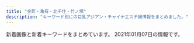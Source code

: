 ```yaml
---
title: "金町・亀有・北千住・竹ノ塚"
description: "キーワード別にの巨乳アジアン・チャイナエステ嬢情報をまとめました。"
---
```


新着画像と新着キーワードをまとめています。
2021年01月07日の情報です。

<DmmAffiliateIns />
<KeywordTable
  shops={
    [
    {
        "station": "\u6885\u5cf6\u99c5",
        "url": "http://relax-esthe.tokyo/",
        "name": "\u3084\u3059\u3089\u304e",
        "img_links": [
            "http://relax-esthe.tokyo/css/m-yejiao.jpg",
            "http://relax-esthe.tokyo/css/staff/staff02.png",
            "http://relax-esthe.tokyo/css/m-top-right03.jpg",
            "http://relax-esthe.tokyo/css/m-right.jpg",
            "http://relax-esthe.tokyo/css/staff/staff07.png",
            "http://relax-esthe.tokyo/css/m-top-right01.jpg",
            "http://relax-esthe.tokyo/css/m-top-right02.jpg",
            "http://relax-esthe.tokyo/css/top-left01.jpg",
            "http://relax-esthe.tokyo/css/m-left.jpg",
            "http://relax-esthe.tokyo/css/staff/staff03.png",
            "http://relax-esthe.tokyo/css/staff/staff06.png",
            "http://relax-esthe.tokyo/images/call.png",
            "http://relax-esthe.tokyo/css/m-head1.jpg",
            "http://relax-esthe.tokyo/css/m-top-right04.jpg",
            "http://relax-esthe.tokyo/css/staff/staff01.png",
            "http://relax-esthe.tokyo/css/m-top02.jpg",
            "http://relax-esthe.tokyo/css/staff/staff05.png"
        ],
        "keywords": {}
    },
    {
        "img_links": [
            "http://spring.est888.com/css/staff/staff17-b.png",
            "http://spring.est888.com/css/staff/staff13-a.png",
            "http://spring.est888.com/css/staff/staff14-a.png",
            "http://spring.est888.com/css/staff/staff13.png",
            "http://spring.est888.com/css/staff/staff004-a.png",
            "http://spring.est888.com/css/staff/staff11-a.png",
            "http://spring.est888.com/css/nav/nav-003.png",
            "http://spring.est888.com/css/staff/staff0005-a.png",
            "http://spring.est888.com/css/nav/nav-006.png",
            "http://spring.est888.com/css/staff/staff010.png",
            "http://spring.est888.com/css/nav/nav-001.png",
            "http://spring.est888.com/css/staff/staff004.png",
            "http://spring.est888.com/css/staff/staff001-a.png",
            "http://spring.est888.com/css/staff/staff16-b.png",
            "http://spring.est888.com/css/nav/nav-002.png",
            "http://spring.est888.com/css/staff/staff16.png",
            "http://spring.est888.com/css/staff/staff010-a.png",
            "http://spring.est888.com/css/staff/staff004-b.png",
            "http://spring.est888.com/css/staff/staff001-b.png",
            "http://spring.est888.com/css/staff/staff11.png",
            "http://spring.est888.com/css/staff/staff012-a.png",
            "http://spring.est888.com/css/staff/staff001.png",
            "http://spring.est888.com/css/staff/staff11-b.png",
            "http://spring.est888.com/css/staff/staff16-a.png",
            "http://spring.est888.com/css/top0000000003.jpg",
            "http://spring.est888.com/css/top001.png",
            "http://spring.est888.com/css/staff/staff0005.png",
            "http://spring.est888.com/css/staff/staff012.png",
            "http://spring.est888.com/css/nav/nav-004.png",
            "http://spring.est888.com/css/staff/staff17-a.png",
            "http://spring.est888.com/css/staff/staff14-b.png",
            "http://spring.est888.com/css/staff/staff17.png",
            "http://spring.est888.com/css/staff/staff0005-b.png",
            "http://spring.est888.com/css/tel.png",
            "http://spring.est888.com/css/staff/staff0010-b.png",
            "http://spring.est888.com/css/nav/nav-005.png",
            "http://spring.est888.com/css/staff/staff012-b.png",
            "http://spring.est888.com/css/staff/staff14.png"
        ],
        "url": "http://spring.est888.com/",
        "station": "JR\u91d1\u753a\u99c5\u5317\u53e3",
        "name": "Spring \uff5e\u30b9\u30d7\u30ea\u30f3\u30b0\uff5e",
        "keywords": {
            "D": 3,
            "E": 1,
            "90": 5,
            "91": 1,
            "84": 1,
            "89": 1,
            "85": 2,
            "C": 3
        }
    },
    {
        "keywords": {},
        "url": "http://www.night.ne.jp/tokyo/house/",
        "img_links": [
            "http://www.night.ne.jp/nightnet/img/7.jpg",
            "http://www.night.ne.jp/nightnet/img/8.jpg",
            "http://www.night.ne.jp/tokyo/house/img/view_1.jpg",
            "http://www.night.ne.jp/_format/W/img/whats_view.jpg",
            "http://www.night.ne.jp/nightnet/img/11.jpg",
            "http://www.night.ne.jp/nightnet/img/5.jpg",
            "http://www.night.ne.jp/nightnet/img/9.jpg",
            "http://www.night.ne.jp/tokyo/house/img/qr_code.jpg",
            "http://www.night.ne.jp/_format/W/img/over_msg_01.jpg",
            "http://www.night.ne.jp/nightnet/img/15.jpg",
            "http://www.night.ne.jp/nightnet/img/1.jpg",
            "http://www.night.ne.jp/tokyo/house/img/index.jpg",
            "http://www.night.ne.jp/nightnet/img/2.jpg",
            "http://www.night.ne.jp/nightnet/img/3.jpg",
            "http://www.night.ne.jp/nightnet/img/10.jpg",
            "http://www.night.ne.jp/tokyo/house/img_staff/g_7278.jpg",
            "http://www.night.ne.jp/tokyo/house/img_staff/g_7074.jpg",
            "http://www.night.ne.jp/tokyo/house/img/view_3.jpg",
            "http://www.night.ne.jp/nightnet/img/6.jpg",
            "http://www.night.ne.jp/tokyo/house/img_staff/g_7277.jpg",
            "http://www.night.ne.jp/nightnet/img/16.jpg",
            "http://www.night.ne.jp/tokyo/house/img/index_top.jpg",
            "http://www.night.ne.jp/tokyo/house/img/view_4.jpg",
            "http://www.night.ne.jp/_format/W/img/whats_news.jpg",
            "http://www.night.ne.jp/nightnet/img/13.jpg",
            "http://www.night.ne.jp/tokyo/house/img/index_view.jpg",
            "http://www.night.ne.jp/nightnet/img/14.jpg",
            "http://www.night.ne.jp/_format/W/img/index_enter_1.jpg",
            "http://www.night.ne.jp/nightnet/img/17.jpg",
            "http://www.night.ne.jp/nightnet/img/12a.jpg",
            "http://www.night.ne.jp/tokyo/house/img/view_2.jpg",
            "http://www.night.ne.jp/nightnet/img/4.jpg"
        ],
        "name": "\u5065\u5eb7\u30cf\u30a6\u30b9",
        "station": "JR\u4e80\u6709\u99c5\u5317\u53e3"
    },
    {
        "keywords": {},
        "name": "\u541b\u5b89",
        "img_links": [
            "https://image.jimcdn.com/app/cms/image/transf/dimension=1080x1024:format=jpg/path/s491738307dab8ed0/image/ie54739bfe4411825/version/1606798127/image.jpg",
            "https://image.jimcdn.com/app/cms/image/transf/dimension=1080x1024:format=jpg/path/s491738307dab8ed0/image/i620db1cf9b307f7a/version/1607666292/image.jpg",
            "https://image.jimcdn.com/app/cms/image/transf/none/path/s491738307dab8ed0/image/i5806f8c0fbbca598/version/1417614009/image.jpg",
            "https://image.jimcdn.com/app/cms/image/transf/none/path/s491738307dab8ed0/image/iba7a970dbc047ea1/version/1607666237/image.jpg"
        ],
        "station": "\u5800\u5207\u83d6\u84b2\u5712\u99c5",
        "url": "http://kungangm.jimdo.com/"
    },
    {
        "keywords": {
            "82": 5,
            "C": 16,
            "D": 15,
            "85": 10,
            "87": 5
        },
        "station": "JR\u91d1\u753a\u99c5\u5317\u53e3",
        "url": "http://iyasinobara.oks.bz/",
        "name": "\u7652\u3057\u306e\u8594\u8587",
        "img_links": [
            "http://iyasinobara.oks.bz/images/room3.jpg",
            "http://iyasinobara.oks.bz/images/top.jpg",
            "http://iyasinobara.oks.bz/images/s_news.jpg",
            "http://iyasinobara.oks.bz/images/room4.jpg",
            "http://iyasinobara.oks.bz/images/mobile.jpg",
            "http://iyasinobara.oks.bz/images/room2.jpg",
            "http://iyasinobara.oks.bz/images/room1.jpg",
            "http://iyasinobara.oks.bz/photos/sites/36/2020/07/2020071503512478.jpg",
            "http://iyasinobara.oks.bz/photos/sites/36/2019/12/2019121401184994.jpg",
            "http://iyasinobara.oks.bz/photos/sites/36/2020/11/2020112101523963.jpg",
            "http://iyasinobara.oks.bz/photos/sites/36/2020/02/2020021401252254.jpg",
            "http://iyasinobara.oks.bz/images/s_staff.jpg",
            "http://iyasinobara.oks.bz/images/s_shedule.jpg"
        ]
    },
    {
        "name": "Angel",
        "keywords": {},
        "img_links": [
            "http://e-luxury.work/images/staff_t.jpg",
            "http://e-luxury.work/images/4.jpg",
            "http://e-luxury.work/images/ta.jpg",
            "http://e-luxury.work/images/tt.jpg",
            "http://e-luxury.work/images/7.jpg",
            "http://e-luxury.work/img/minami1.jpg",
            "http://e-luxury.work/images/head.jpg",
            "http://e-luxury.work/images/interior_t.jpg",
            "http://e-luxury.work/img/eri1.jpg",
            "http://e-luxury.work/images/news.jpg",
            "http://e-luxury.work/images/mobile.jpg",
            "http://e-luxury.work/img/momoka1.jpg",
            "http://e-luxury.work/images/1.jpg",
            "http://e-luxury.work/images/sys.jpg",
            "http://e-luxury.work/img/kayo1.jpg",
            "http://e-luxury.work/images/int2.jpg",
            "http://e-luxury.work/img/mimi1.jpg",
            "http://e-luxury.work/images/tel.jpg",
            "http://e-luxury.work/img/mina1.jpg",
            "http://e-luxury.work/img/yuki1.jpg",
            "http://e-luxury.work/images/int1.jpg",
            "http://e-luxury.work/images/3.jpg",
            "http://e-luxury.work/images/6.jpg",
            "http://e-luxury.work/images/b1.jpg",
            "http://e-luxury.work/images/2.jpg",
            "http://e-luxury.work/images/5.jpg",
            "http://e-luxury.work/img/kayo2.jpg"
        ],
        "station": "\u7dbe\u702c\u99c5\u897f\u53e3",
        "url": "http://e-luxury.work/"
    },
    {
        "img_links": [
            "http://spring02.est888.com/css/staff/staff04.png",
            "http://spring02.est888.com/css/staff/staff0008.png",
            "http://spring02.est888.com/css/staff/staff04-b.png",
            "http://spring02.est888.com/css/staff/staff01-a.png",
            "http://spring02.est888.com/css/staff/staff03-a.png",
            "http://spring02.est888.com/css/staff/staff09.png",
            "http://spring02.est888.com/css/staff/staff12-a.png",
            "http://spring02.est888.com/css/nav/nav-002.png",
            "http://spring02.est888.com/css/staff/staff010-a.png",
            "http://spring02.est888.com/css/staff/staff11-a.png",
            "http://spring02.est888.com/css/staff/staff12-b.png",
            "http://spring02.est888.com/css/nav/nav-005.png",
            "http://spring02.est888.com/css/nav/nav-004.png",
            "http://spring02.est888.com/css/nav/nav-003.png",
            "http://spring02.est888.com/css/staff/staff003-b.png",
            "http://spring02.est888.com/css/top01.png",
            "http://spring02.est888.com/css/osusume01.png",
            "http://spring02.est888.com/css/staff/staff005-a.png",
            "http://spring02.est888.com/css/nav/nav-001.png",
            "http://spring02.est888.com/css/staff/staff005.png",
            "http://spring02.est888.com/css/top003.png",
            "http://spring02.est888.com/css/staff/staff09-b.png",
            "http://spring02.est888.com/css/staff/staff005-b.png",
            "http://spring02.est888.com/css/staff/staff04-a.png",
            "http://spring02.est888.com/css/staff/staff010-b.png",
            "http://spring02.est888.com/css/staff/staff008-b.png",
            "http://spring02.est888.com/css/top04.png",
            "http://spring02.est888.com/css/staff/staff03.png",
            "http://spring02.est888.com/css/staff/staff11-b.png",
            "http://spring02.est888.com/css/staff/staff11.png",
            "http://spring02.est888.com/css/top02-left.png",
            "http://spring02.est888.com/css/staff/staff09-a.png",
            "http://spring02.est888.com/css/staff/staff01-b.png",
            "http://spring02.est888.com/css/staff/staff010.png",
            "http://spring02.est888.com/css/staff/staff12.png",
            "http://spring02.est888.com/css/tel.png",
            "http://spring02.est888.com/css/nav/nav-006.png",
            "http://spring02.est888.com/css/staff/staff01.png"
        ],
        "url": "http://spring02.est888.com/",
        "keywords": {
            "89": 1,
            "C": 4,
            "90": 3,
            "G": 1,
            "E": 2,
            "84": 1,
            "91": 1,
            "85": 3
        },
        "station": "\u7dbe\u702c\u99c5\u897f\u53e3",
        "name": "Spring-\u30b9\u30d7\u30ea\u30f3\u30b0-"
    },
    {
        "keywords": {
            "85": 30,
            "D": 80,
            "84": 10,
            "86": 40
        },
        "url": "http://urara.tyo.cm/",
        "station": "JR\u91d1\u753a\u99c5\u5317\u53e3",
        "name": "\u9e97",
        "img_links": [
            "http://urara.tyo.cm/images/link_nav05.png",
            "http://urara.tyo.cm/photos/sites/5/2020/07/2020072904152581.jpg",
            "http://urara.tyo.cm/images/link_nav02.png",
            "http://urara.tyo.cm/photos/sites/5/2020/08/2020082101302071.jpg",
            "http://urara.tyo.cm/images/slider02.png",
            "http://urara.tyo.cm/images/tit_info01.png",
            "http://urara.tyo.cm/images/top.png",
            "http://urara.tyo.cm/images/link_nav03.png",
            "http://urara.tyo.cm/images/slider01.png",
            "http://urara.tyo.cm/images/tit_info02.png",
            "http://urara.tyo.cm/photos/sites/5/2020/07/2020072904152344.jpg",
            "http://urara.tyo.cm/images/link_nav04.png",
            "http://urara.tyo.cm/images/link_nav06.png",
            "http://urara.tyo.cm/images/ico02.png",
            "http://urara.tyo.cm/images/pagetop.png",
            "http://urara.tyo.cm/images/tit_staff02.png",
            "http://urara.tyo.cm/photos/sites/5/2020/11/2020112706272440.jpg",
            "http://urara.tyo.cm/images/tit_staff01.png",
            "http://urara.tyo.cm/images/slider03.png",
            "http://urara.tyo.cm/photos/sites/5/2020/07/2020072904152438.jpg",
            "http://urara.tyo.cm/images/bg_infotit.png",
            "http://urara.tyo.cm/photos/sites/5/2020/07/2020072904152474.jpg",
            "http://urara.tyo.cm/photos/sites/5/2020/10/2020101305325670.jpg",
            "http://urara.tyo.cm/images/link_nav01.png",
            "http://urara.tyo.cm/photos/sites/5/2020/09/2020091508111353.jpg"
        ]
    },
    {
        "url": "http://rakuen-hp.este.work/",
        "station": "JR\u5317\u5343\u4f4f\u99c5\u6771\u53e3",
        "img_links": [],
        "keywords": {},
        "name": "IRIS \uff5e\u30a2\u30a4\u30ea\u30b9\uff5e"
    },
    {
        "img_links": [
            "http://www.yurikago-massage.work/img/sta10.jpg",
            "http://www.yurikago-massage.work/img/sta11.jpg",
            "http://www.yurikago-massage.work/img/sta8.jpg",
            "http://www.yurikago-massage.work/img/sta9.jpg",
            "http://www.yurikago-massage.work/img/st7.jpg",
            "http://www.yurikago-massage.work/img/st10.jpg",
            "http://www.yurikago-massage.work/img/st11.jpg",
            "http://www.yurikago-massage.work/img/st9.jpg",
            "http://www.yurikago-massage.work/img/st6.jpg",
            "http://www.yurikago-massage.work/img/st8.jpg",
            "http://www.yurikago-massage.work/img/fla-1.jpg",
            "http://www.yurikago-massage.work/img/botton.jpg",
            "http://www.yurikago-massage.work/img/fla-2.jpg",
            "http://www.yurikago-massage.work/img/st09.jpg",
            "http://www.yurikago-massage.work/img/mo.png",
            "http://www.yurikago-massage.work/img/sta6.jpg",
            "http://www.yurikago-massage.work/img/sta7.jpg"
        ],
        "keywords": {
            "C": 13,
            "86": 4,
            "88": 4,
            "85": 4,
            "87": 4,
            "F": 4,
            "D": 8,
            "E": 4
        },
        "name": "\u3086\u308a\u304b\u3054",
        "url": "http://www.yurikago-massage.work/",
        "station": "JR\u91d1\u753a\u99c5\u5317\u53e3"
    },
    {
        "url": "https://heart-peace.business.site/",
        "name": "heart Peace \uff5e\u30cf\u30fc\u30c8\u30d4\u30fc\u30b9\uff5e",
        "station": "\u7dbe\u702c\u99c5",
        "keywords": {},
        "img_links": []
    },
    {
        "station": "JR\u5317\u5343\u4f4f\u99c5\u897f\u53e3",
        "img_links": [
            "http://www.babygirl.relaxjp.info/images/m4.jpg",
            "http://www.babygirl.relaxjp.info/images/rsubt3.png",
            "http://www.babygirl.relaxjp.info/files/003.jpg",
            "http://www.babygirl.relaxjp.info/files/001.jpg",
            "http://www.babygirl.relaxjp.info/images/slider-img002.jpg",
            "http://www.babygirl.relaxjp.info/images/m5.jpg",
            "http://www.babygirl.relaxjp.info/images/m2.jpg",
            "http://www.babygirl.relaxjp.info/images/rsubt6.png",
            "http://www.babygirl.relaxjp.info/images/rsubt5.png",
            "http://www.babygirl.relaxjp.info/images/b-tel.png",
            "http://www.babygirl.relaxjp.info/images/b-online.png",
            "http://www.babygirl.relaxjp.info/images/m3.jpg",
            "http://www.babygirl.relaxjp.info/images/rsubt7.png",
            "http://www.babygirl.relaxjp.info/images/slider-img001.jpg",
            "http://www.babygirl.relaxjp.info/images/rsubt4.png",
            "http://www.babygirl.relaxjp.info/images/m6.jpg",
            "http://www.babygirl.relaxjp.info/files/002.jpg",
            "http://www.babygirl.relaxjp.info/images/rsubt1.png",
            "http://www.babygirl.relaxjp.info/images/m1.jpg",
            "http://www.babygirl.relaxjp.info/images/rsubt2.png",
            "http://www.babygirl.relaxjp.info/files/004.jpg"
        ],
        "name": "Baby Girl \uff5e\u30d9\u30a4\u30d3\u30fc\u30ac\u30fc\u30eb\uff5e",
        "url": "http://www.babygirl.relaxjp.info/",
        "keywords": {
            "87": 8,
            "D": 24,
            "C": 8,
            "88": 8,
            "86": 16
        }
    },
    {
        "url": "http://www.kb.masg.info/",
        "station": "JR\u5317\u5343\u4f4f\u99c5",
        "keywords": {
            "87": 10,
            "D": 14,
            "86": 2,
            "88": 1
        },
        "img_links": [
            "http://www.kb.masg.info/images/girls-bar.png",
            "http://www.kb.masg.info/files/016.jpg",
            "http://www.kb.masg.info/files/013.jpg",
            "http://www.kb.masg.info/files/006.jpg",
            "http://www.kb.masg.info/images/info_text.jpg",
            "http://www.kb.masg.info/files/005.jpg",
            "http://www.kb.masg.info/images/bar-infomation.png",
            "http://www.kb.masg.info/files/010.jpg",
            "http://www.kb.masg.info/images/bar-news.png",
            "http://www.kb.masg.info/files/012.jpg",
            "http://www.kb.masg.info/files/008.jpg",
            "http://www.kb.masg.info/files/011.jpg",
            "http://www.kb.masg.info/files/014.jpg",
            "http://www.kb.masg.info/images/info1.jpg",
            "http://www.kb.masg.info/images/info2.jpg",
            "http://www.kb.masg.info/files/004.jpg",
            "http://www.kb.masg.info/images/bar-girls.png",
            "http://www.kb.masg.info/files/002.jpg",
            "http://www.kb.masg.info/files/009.jpg",
            "http://www.kb.masg.info/files/015.jpg",
            "http://www.kb.masg.info/images/bar-inte.png",
            "http://www.kb.masg.info/files/017.jpg"
        ],
        "name": "\u770b\u8b77\u7f8e\u4eba"
    },
    {
        "keywords": {},
        "url": "http://www.hi-msg.com/tulip/",
        "station": "JR\u5357\u5343\u4f4f\u99c5\u5357\u53e3",
        "img_links": [],
        "name": "Tulip\uff5e\u30c1\u30e5\u30fc\u30ea\u30c3\u30d7"
    },
    {
        "img_links": [
            "http://aroma-heal.com/staff/aoi/01.jpg",
            "http://aroma-heal.com/img/add.jpg",
            "http://aroma-heal.com/img/t-a.jpg",
            "http://aroma-heal.com/img/sysetc.png",
            "http://aroma-heal.com/img/pic.jpg",
            "http://aroma-heal.com/staff/mimi/01.jpg",
            "http://aroma-heal.com/img/t-s.jpg",
            "http://aroma-heal.com/img/cam.jpg",
            "http://aroma-heal.com/staff/yuki/01.jpg",
            "http://aroma-heal.com/img/pc.jpg",
            "http://aroma-heal.com/img/tel.jpg",
            "http://aroma-heal.com/img/info.jpg",
            "http://aroma-heal.com/img/tit.jpg",
            "http://aroma-heal.com/img/t-t.jpg",
            "http://aroma-heal.com/img/t-o.jpg",
            "http://aroma-heal.com/img/sys4.png",
            "http://aroma-heal.com/img/adrs.jpg",
            "http://aroma-heal.com/img/sys1.png",
            "http://aroma-heal.com/img/botton.jpg",
            "http://aroma-heal.com/img/t-r.jpg",
            "http://aroma-heal.com/img/sys3.png",
            "http://aroma-heal.com/img/sys2.png"
        ],
        "keywords": {},
        "station": "JR\u5317\u5343\u4f4f\u99c5\u6771\u53e3",
        "name": "\u7f8e\u5802",
        "url": "http://aroma-heal.com/"
    },
    {
        "img_links": [
            "http://www.relax-miyabi.com/img/top-course_off.jpg",
            "http://www.relax-miyabi.com/files/019.jpg",
            "http://www.relax-miyabi.com/img/top-course2_off.jpg",
            "http://www.relax-miyabi.com/img/top-h5R2.jpg",
            "http://www.relax-miyabi.com/files/014-03.jpg",
            "http://www.relax-miyabi.com/img/bnr-01_off.jpg",
            "http://www.relax-miyabi.com/img/footer-top_off.jpg",
            "http://www.relax-miyabi.com/img/glo_04_off.jpg",
            "http://www.relax-miyabi.com/img/h4-top.jpg",
            "http://www.relax-miyabi.com/img/slider/1.jpg",
            "http://www.relax-miyabi.com/files/019-03.jpg",
            "http://www.relax-miyabi.com/files/014.jpg",
            "http://www.relax-miyabi.com/img/slider/2.jpg",
            "http://www.relax-miyabi.com/img/slider/3.jpg",
            "http://www.relax-miyabi.com/img/icon_tel.png",
            "http://www.relax-miyabi.com/files/014-02.jpg",
            "http://www.relax-miyabi.com/img/glo_05_off.jpg",
            "http://www.relax-miyabi.com/img/glo_06_off.jpg",
            "http://www.relax-miyabi.com/img/glo_01_off.jpg",
            "http://www.relax-miyabi.com/img/glo_03_off.jpg",
            "http://www.relax-miyabi.com/files/019-02.jpg",
            "http://www.relax-miyabi.com/img/top-h5R.jpg",
            "http://www.relax-miyabi.com/img/glo_02_off.jpg",
            "http://www.relax-miyabi.com/img/bnr-02_off.jpg"
        ],
        "keywords": {
            "D": 6,
            "88": 3,
            "86": 3
        },
        "name": "\u96c5",
        "station": "\u4e94\u53cd\u91ce\u99c5",
        "url": "http://www.relax-miyabi.com/"
    },
    {
        "url": "https://moon-love.info/",
        "img_links": [
            "https://moon-love.info/js/sliderLine/slide_next.png",
            "https://moon-love.info/staffPhoto/b20200711151214.jpg",
            "https://moon-love.info/images/slider1/02.jpg",
            "https://moon-love.info/images/noImg.jpg",
            "https://moon-love.info/images/slider1/01.jpg",
            "https://moon-love.info/staffPhoto/b20200527170611.jpg",
            "https://moon-love.info/js/sliderLine/slide_prev.png",
            "https://moon-love.info/uploadfiles/images/campaignIyasiHealCom.jpg",
            "https://moon-love.info/images/gallery1.png",
            "https://moon-love.info/staffPhoto/s20200527170611.jpg",
            "https://moon-love.info/images/returnBtn.png",
            "https://moon-love.info/staffPhoto/s20200711151214.jpg",
            "https://moon-love.info/images/slider1/03.jpg",
            "https://moon-love.info/images/mobile.jpg"
        ],
        "keywords": {
            "E": 2,
            "D": 1
        },
        "name": "\u6cc9\u30fb\u3044\u305a\u307f",
        "station": "\u5317\u5343\u4f4f\u99c5\u6771\u53e3"
    },
    {
        "keywords": {
            "D": 9
        },
        "img_links": [
            "http://esthe-massage.pink/images/cg10.jpg",
            "http://esthe-massage.pink/sp/images/teline.png",
            "http://esthe-massage.pink/sp/images/cg1.jpg",
            "http://esthe-massage.pink/images/newface.jpg",
            "http://esthe-massage.pink/images/cg7.jpg",
            "http://esthe-massage.pink/sp/images/cg3.jpg",
            "http://esthe-massage.pink/sp/images/cg5.jpg",
            "http://esthe-massage.pink/images/tb.png",
            "http://esthe-massage.pink/sp/images/cg10.jpg",
            "http://esthe-massage.pink/images/aboutus.jpg",
            "http://esthe-massage.pink/images/top.png",
            "http://esthe-massage.pink/images/line.jpg",
            "http://esthe-massage.pink/sp/images/top-img01.png",
            "http://esthe-massage.pink/images/cg3.jpg",
            "http://esthe-massage.pink/images/cg8.jpg",
            "http://esthe-massage.pink/images/cg6.jpg",
            "http://esthe-massage.pink/images/cg1.jpg",
            "http://esthe-massage.pink/images/pick.jpg",
            "http://esthe-massage.pink/images/staff_tit.jpg",
            "http://esthe-massage.pink/images/cg4.jpg",
            "http://esthe-massage.pink/images/line2.jpg",
            "http://esthe-massage.pink/images/bb.png",
            "http://esthe-massage.pink/images/news.jpg",
            "http://esthe-massage.pink/images/compaign.jpg",
            "http://esthe-massage.pink/sp/images/cg2.jpg",
            "http://esthe-massage.pink/images/mobile.jpg",
            "http://esthe-massage.pink/images/staff_s.jpg",
            "http://esthe-massage.pink/sp/images/cg4.jpg",
            "http://esthe-massage.pink/images/tb1.png",
            "http://esthe-massage.pink/sp/images/tel.png",
            "http://esthe-massage.pink/sp/images/cg8.jpg",
            "http://esthe-massage.pink/sp/images/telb.png",
            "http://esthe-massage.pink/images/cg2.jpg",
            "http://esthe-massage.pink/images/mobile1.jpg",
            "http://esthe-massage.pink/images/cg9.jpg",
            "http://esthe-massage.pink/images/cg5.jpg",
            "http://esthe-massage.pink/sp/images/cg9.jpg",
            "http://esthe-massage.pink/images/end3.png"
        ],
        "name": "\u96c5",
        "station": "JR\u91d1\u753a\u99c5\u5317\u53e3",
        "url": "http://esthe-massage.pink/"
    },
    {
        "station": "JR\u4e80\u6709\u99c5\u5317\u53e3",
        "url": "http://manzoku666.ests.jp/",
        "name": "\u6e80\u8db3\u5ea6666",
        "img_links": [
            "http://manzoku666.ests.jp/photos/sites/11/2020/03/2020032706054338.jpg",
            "http://manzoku666.ests.jp/photos/sites/11/2020/02/2020020503574022.jpg",
            "http://manzoku666.ests.jp/photos/sites/11/2020/05/2020050909240788.jpg",
            "http://manzoku666.ests.jp/photos/sites/11/2020/04/202004130720240.jpg",
            "http://manzoku666.ests.jp/images/link_nav02.png",
            "http://manzoku666.ests.jp/images/img_service02.jpg",
            "http://manzoku666.ests.jp/images/bg_cont01.png",
            "http://manzoku666.ests.jp/photos/sites/11/2020/12/2020121707473177.jpg",
            "http://manzoku666.ests.jp/photos/sites/11/2020/02/2020022605090032.jpg",
            "http://manzoku666.ests.jp/images/link_nav01.png",
            "http://manzoku666.ests.jp/images/bg_cont03.png",
            "http://manzoku666.ests.jp/photos/sites/11/2020/09/2020090504512885.jpg",
            "http://manzoku666.ests.jp/images/room3_l.jpg",
            "http://manzoku666.ests.jp/photos/sites/11/2020/04/2020041307203118.jpg",
            "http://manzoku666.ests.jp/photos/sites/11/2021/01/2021010105190155.jpg",
            "http://manzoku666.ests.jp/photos/sites/11/2020/08/2020083103592411.jpg",
            "http://manzoku666.ests.jp/images/re.png",
            "http://manzoku666.ests.jp/images/top.png",
            "http://manzoku666.ests.jp/photos/sites/11/2020/10/2020101205183856.jpg",
            "http://manzoku666.ests.jp/photos/sites/11/2020/05/2020050405544639.jpg",
            "http://manzoku666.ests.jp/images/tit_pick.png",
            "http://manzoku666.ests.jp/images/ico_headline.png",
            "http://manzoku666.ests.jp/images/sp_nav03.png",
            "http://manzoku666.ests.jp/photos/sites/11/2020/08/2020080206581422.jpg",
            "http://manzoku666.ests.jp/photos/sites/11/2020/05/2020052602523290.jpg",
            "http://manzoku666.ests.jp/photos/sites/11/2020/03/2020032501222689.jpg",
            "http://manzoku666.ests.jp/photos/sites/11/2020/02/2020020503574552.jpg",
            "http://manzoku666.ests.jp/photos/sites/11/2020/11/2020112004565896.jpg",
            "http://manzoku666.ests.jp/photos/sites/11/2020/05/2020050405545542.jpg",
            "http://manzoku666.ests.jp/photos/sites/11/2020/02/2020020406060891.jpg",
            "http://manzoku666.ests.jp/images/com_tel.png",
            "http://manzoku666.ests.jp/images/ico01.png",
            "http://manzoku666.ests.jp/photos/sites/11/2020/04/2020041307203772.jpg",
            "http://manzoku666.ests.jp/images/sp_tit_pick.png",
            "http://manzoku666.ests.jp/photos/sites/11/2020/02/2020020406060435.jpg",
            "http://manzoku666.ests.jp/photos/sites/11/2020/12/2020120907170783.jpg",
            "http://manzoku666.ests.jp/photos/sites/11/2020/08/2020083103591832.jpg",
            "http://manzoku666.ests.jp/images/room2_l.jpg",
            "http://manzoku666.ests.jp/photos/sites/11/2020/12/2020121401254793.jpg",
            "http://manzoku666.ests.jp/photos/sites/11/2020/04/2020040509014522.jpg",
            "http://manzoku666.ests.jp/images/tit_new.png",
            "http://manzoku666.ests.jp/photos/sites/11/2020/06/2020060702462380.jpg",
            "http://manzoku666.ests.jp/images/tit_service.png",
            "http://manzoku666.ests.jp/photos/sites/11/2020/11/2020111603414573.jpg",
            "http://manzoku666.ests.jp/photos/sites/11/2020/02/2020022105272151.jpg",
            "http://manzoku666.ests.jp/photos/sites/11/2020/04/2020040509014579.jpg",
            "http://manzoku666.ests.jp/images/link_nav05.png",
            "http://manzoku666.ests.jp/images/sp_nav01.png",
            "http://manzoku666.ests.jp/photos/sites/11/2020/09/2020090504513613.jpg",
            "http://manzoku666.ests.jp/images/img_service01.jpg",
            "http://manzoku666.ests.jp/images/room4_l.jpg",
            "http://manzoku666.ests.jp/images/room1_l.jpg",
            "http://manzoku666.ests.jp/photos/sites/11/2020/06/2020060702461717.jpg",
            "http://manzoku666.ests.jp/images/ico02.png",
            "http://manzoku666.ests.jp/photos/sites/11/2020/07/2020072104583128.jpg",
            "http://manzoku666.ests.jp/photos/sites/11/2020/11/2020110502545271.jpg",
            "http://manzoku666.ests.jp/photos/sites/11/2020/04/2020041604120698.jpg",
            "http://manzoku666.ests.jp/photos/sites/11/2020/06/2020062404121978.jpg",
            "http://manzoku666.ests.jp/photos/sites/11/2020/12/2020122103414393.jpg",
            "http://manzoku666.ests.jp/images/link_nav04.png",
            "http://manzoku666.ests.jp/photos/sites/11/2020/04/2020041604115739.jpg",
            "http://manzoku666.ests.jp/images/sp_nav02.png",
            "http://manzoku666.ests.jp/photos/sites/11/2020/12/2020120106591913.jpg",
            "http://manzoku666.ests.jp/images/sp_header.jpg",
            "http://manzoku666.ests.jp/photos/sites/11/2020/06/2020062404121396.jpg",
            "http://manzoku666.ests.jp/photos/sites/11/2020/02/2020021806520598.jpg",
            "http://manzoku666.ests.jp/photos/sites/11/2020/02/202002040606066.jpg",
            "http://manzoku666.ests.jp/photos/sites/11/2020/06/202006070246267.jpg",
            "http://manzoku666.ests.jp/images/link_nav03.png",
            "http://manzoku666.ests.jp/images/img_service03.jpg",
            "http://manzoku666.ests.jp/images/img_service04.jpg",
            "http://manzoku666.ests.jp/photos/sites/11/2020/03/2020032501221834.jpg",
            "http://manzoku666.ests.jp/photos/sites/11/2020/10/2020102403261010.jpg",
            "http://manzoku666.ests.jp/photos/sites/11/2020/10/2020100307052232.jpg",
            "http://manzoku666.ests.jp/images/tit_staff.png",
            "http://manzoku666.ests.jp/photos/sites/11/2020/02/2020022605090017.jpg",
            "http://manzoku666.ests.jp/photos/sites/11/2020/11/2020112004565127.jpg",
            "http://manzoku666.ests.jp/photos/sites/11/2020/04/2020042806324932.jpg"
        ],
        "keywords": {
            "88": 306,
            "89": 34,
            "84": 34,
            "85": 204,
            "E": 340,
            "83": 136,
            "87": 238,
            "86": 204,
            "C": 176,
            "D": 646,
            "F": 34
        }
    },
    {
        "name": "2020",
        "url": "http://www.night.ne.jp/tokyo/2020/",
        "img_links": [
            "http://www.night.ne.jp/nightnet/img/7.jpg",
            "http://www.night.ne.jp/nightnet/img/8.jpg",
            "http://www.night.ne.jp/_format/W/img/whats_view.jpg",
            "http://www.night.ne.jp/nightnet/img/11.jpg",
            "http://www.night.ne.jp/nightnet/img/5.jpg",
            "http://www.night.ne.jp/nightnet/img/9.jpg",
            "http://www.night.ne.jp/tokyo/2020/img/index.jpg",
            "http://www.night.ne.jp/nightnet/img/15.jpg",
            "http://www.night.ne.jp/nightnet/img/1.jpg",
            "http://www.night.ne.jp/nightnet/img/3.jpg",
            "http://www.night.ne.jp/nightnet/img/2.jpg",
            "http://www.night.ne.jp/nightnet/img/10.jpg",
            "http://www.night.ne.jp/tokyo/2020/img_staff/g_7149.jpg",
            "http://www.night.ne.jp/nightnet/img/16.jpg",
            "http://www.night.ne.jp/nightnet/img/6.jpg",
            "http://www.night.ne.jp/tokyo/2020/img/skill_3.jpg",
            "http://www.night.ne.jp/_format/W/img/whats_news.jpg",
            "http://www.night.ne.jp/nightnet/img/13.jpg",
            "http://www.night.ne.jp/tokyo/2020/img/view_3.jpg",
            "http://www.night.ne.jp/tokyo/2020/img/view_1.jpg",
            "http://www.night.ne.jp/_format/W/img/whats_skill.jpg",
            "http://www.night.ne.jp/nightnet/img/14.jpg",
            "http://www.night.ne.jp/tokyo/2020/img/view_2.jpg",
            "http://www.night.ne.jp/tokyo/2020/img_staff/g_7147.jpg",
            "http://www.night.ne.jp/tokyo/2020/img/index_top.jpg",
            "http://www.night.ne.jp/tokyo/2020/img/index_skill.jpg",
            "http://www.night.ne.jp/_format/W/img/index_enter_1.jpg",
            "http://www.night.ne.jp/tokyo/2020/img/skill_1.jpg",
            "http://www.night.ne.jp/tokyo/2020/img/index_view.jpg",
            "http://www.night.ne.jp/nightnet/img/17.jpg",
            "http://www.night.ne.jp/nightnet/img/12a.jpg",
            "http://www.night.ne.jp/tokyo/2020/img/skill_2.jpg",
            "http://www.night.ne.jp/tokyo/2020/img/qr_code.jpg",
            "http://www.night.ne.jp/nightnet/img/4.jpg"
        ],
        "station": "JR\u4e80\u6709\u99c5\u5317\u53e3",
        "keywords": {}
    },
    {
        "keywords": {
            "D": 20,
            "C": 2,
            "86": 32
        },
        "img_links": [
            "http://massage-esthe.red/images/an_5_01.jpg",
            "http://massage-esthe.red/images/slider/slide1.png",
            "http://massage-esthe.red/images/slider/slide4.png",
            "http://massage-esthe.red/images/staff_images/st2.jpg",
            "http://massage-esthe.red/images/slider/slide5.png",
            "http://massage-esthe.red/images/staff_images/st3.jpg",
            "http://massage-esthe.red/images/an_2_01.jpg",
            "http://massage-esthe.red/images/an_6_02.jpg",
            "http://massage-esthe.red/images/r2.jpg",
            "http://massage-esthe.red/images/index-2.jpg",
            "http://massage-esthe.red/images/staff_images/sta3.jpg",
            "http://massage-esthe.red/images/slider/slide2s.png",
            "http://massage-esthe.red/images/line.jpg",
            "http://massage-esthe.red/images/an_1_01.jpg",
            "http://massage-esthe.red/images/an_6_01.jpg",
            "http://massage-esthe.red/images/slider/slide4s.png",
            "http://massage-esthe.red/images/staff_images/sta2.jpg",
            "http://massage-esthe.red/images/r7.jpg",
            "http://massage-esthe.red/images/staff_images/st9.jpg",
            "http://massage-esthe.red/images/r6.jpg",
            "http://massage-esthe.red/images/an_5_02.jpg",
            "http://massage-esthe.red/images/e.jpg",
            "http://massage-esthe.red/images/staff_images/sta5.jpg",
            "http://massage-esthe.red/images/staff_images/st4.jpg",
            "http://massage-esthe.red/images/staff_images/sta9.jpg",
            "http://massage-esthe.red/images/line1.jpg",
            "http://massage-esthe.red/images/slider/slide2.png",
            "http://massage-esthe.red/images/r4.jpg",
            "http://massage-esthe.red/images/r5.jpg",
            "http://massage-esthe.red/images/staff_images/st7.jpg",
            "http://massage-esthe.red/images/r3.jpg",
            "http://massage-esthe.red/images/staff_images/sta7.jpg",
            "http://massage-esthe.red/images/staff_images/sta4.jpg",
            "http://massage-esthe.red/images/slider/slide3.png",
            "http://massage-esthe.red/images/index-1.jpg",
            "http://massage-esthe.red/images/staff_images/st6.jpg",
            "http://massage-esthe.red/images/qr.jpg",
            "http://massage-esthe.red/images/slider/slide5s.png",
            "http://massage-esthe.red/images/staff_images/sl.png",
            "http://massage-esthe.red/images/an_4_01.jpg",
            "http://massage-esthe.red/images/staff_images/sta6.jpg",
            "http://massage-esthe.red/images/an_1_02.jpg",
            "http://massage-esthe.red/images/staff_images/st1.jpg",
            "http://massage-esthe.red/images/an_2_02.jpg",
            "http://massage-esthe.red/images/slider/slide3s.png",
            "http://massage-esthe.red/images/no.png",
            "http://massage-esthe.red/images/an_4_02.jpg",
            "http://massage-esthe.red/images/staff_images/sta1.jpg",
            "http://massage-esthe.red/images/fbb.jpg",
            "http://massage-esthe.red/images/an_3_02.jpg",
            "http://massage-esthe.red/images/staff_images/st5.jpg",
            "http://massage-esthe.red/images/slider/slide1s.png",
            "http://massage-esthe.red/images/an_3_01.jpg"
        ],
        "url": "http://massage-esthe.red/",
        "station": "JR\u4e80\u6709\u99c5\u5317\u53e3",
        "name": "BODY RESORT"
    },
    {
        "keywords": {},
        "img_links": [
            "http://angela.esjp.xyz/images/roomimg/photo02.jpg",
            "http://angela.esjp.xyz/images/nophotos.jpg",
            "http://angela.esjp.xyz/girl/6.jpg",
            "http://angela.esjp.xyz/images/staff_bg.png",
            "http://angela.esjp.xyz/images/tel_footer.png",
            "http://angela.esjp.xyz/girl/2.jpg",
            "http://angela.esjp.xyz/girl/1.jpg",
            "http://angela.esjp.xyz/images/roomimg/photo01.jpg",
            "http://angela.esjp.xyz/images/mobile_bg.png",
            "http://angela.esjp.xyz/images/pickup_line.png",
            "http://angela.esjp.xyz/images/topbg.jpg",
            "http://angela.esjp.xyz/girl/4.jpg",
            "http://angela.esjp.xyz/images/newsbg.png",
            "http://angela.esjp.xyz/girl/3.jpg"
        ],
        "name": "Angela \u30a2\u30f3\u30b8\u30a7\u30e9",
        "station": "\u7dbe\u702c\u99c5\u6771\u53e3",
        "url": "http://angela.esjp.xyz/"
    },
    {
        "name": "\u7652\u3057\u306e\u5bb6",
        "url": "http://www.maria0228.com/",
        "keywords": {},
        "img_links": [
            "http://www.maria0228.com/img/nana.jpg",
            "http://www.maria0228.com/img/ayumi.jpg",
            "http://www.maria0228.com/img/2.jpg",
            "http://www.maria0228.com/img/1.jpg",
            "http://www.maria0228.com/img/erika.jpg",
            "http://www.maria0228.com/img/3.jpg",
            "http://www.maria0228.com/img/5.jpg",
            "http://www.maria0228.com/img/6.jpg",
            "http://www.maria0228.com/img/aya.jpg",
            "http://www.maria0228.com/img/mina.jpg",
            "http://www.maria0228.com/img/7.jpg",
            "http://www.maria0228.com/img/yuri.jpg",
            "http://www.maria0228.com/img/danni.jpg",
            "http://www.maria0228.com/img/4.jpg"
        ],
        "station": "JR\u4e80\u6709\u99c5\u5317\u53e3"
    },
    {
        "keywords": {
            "C": 13,
            "83": 1,
            "86": 2,
            "D": 2,
            "84": 1
        },
        "url": "http://kokoroan.jps.cm/",
        "name": "\u5922\u306e\u5bb6",
        "img_links": [
            "http://kokoroan.jps.cm/photos/sites/31/2020/10/2020100113045422.jpg",
            "http://kokoroan.jps.cm/images/mobile2.jpg",
            "http://kokoroan.jps.cm/images/girl-z1.jpg",
            "http://kokoroan.jps.cm/images/end.jpg",
            "http://kokoroan.jps.cm/images/staff_line.jpg",
            "http://kokoroan.jps.cm/photos/sites/31/2019/06/2019060614301966.jpg",
            "http://kokoroan.jps.cm/images/room3.jpg",
            "http://kokoroan.jps.cm/images/room1.jpg",
            "http://kokoroan.jps.cm/photos/sites/31/2020/08/2020082513400117.jpg",
            "http://kokoroan.jps.cm/images/service_line.jpg",
            "http://kokoroan.jps.cm/photos/sites/31/2019/02/2019021213081728.jpg",
            "http://kokoroan.jps.cm/images/room2.jpg",
            "http://kokoroan.jps.cm/images/ser2.jpg",
            "http://kokoroan.jps.cm/images/mobile.jpg",
            "http://kokoroan.jps.cm/images/ser4.jpg",
            "http://kokoroan.jps.cm/images/ser3.jpg",
            "http://kokoroan.jps.cm/images/girl-z2.jpg",
            "http://kokoroan.jps.cm/images/ser1.jpg",
            "http://kokoroan.jps.cm/images/ser5.jpg",
            "http://kokoroan.jps.cm/images/top.jpg",
            "http://kokoroan.jps.cm/images/bj3.jpg",
            "http://kokoroan.jps.cm/images/room4.jpg"
        ],
        "station": "\u7af9\u30ce\u585a\u99c5\u6771\u53e3"
    },
    {
        "station": "\u7dbe\u702c\u99c5\u6771\u53e3",
        "url": "http://lucky.weblog.tc/",
        "img_links": [
            "http://lucky.weblog.tc/2/uploadimg/1599202558.jpeg",
            "http://lucky.weblog.tc/2/uploadimg/1591253020.jpg",
            "http://lucky.weblog.tc/2/uploadimg/1597854926.jpeg",
            "http://lucky.weblog.tc/loader.png",
            "http://lucky.weblog.tc/2/uploadimg/1591886646.jpg",
            "http://lucky.weblog.tc/2/uploadimg/1600148455.jpeg",
            "http://lucky.weblog.tc/2/uploadimg/1591886701.jpg",
            "http://lucky.weblog.tc/icon2.png",
            "http://lucky.weblog.tc/2/uploadimg/1591252992.jpg",
            "http://lucky.weblog.tc/2/uploadimg/1591253175.jpg"
        ],
        "name": "LUCKY",
        "keywords": {
            "87": 3,
            "86": 3,
            "90": 4,
            "84": 4,
            "D": 3,
            "88": 3,
            "C": 9,
            "83": 5
        }
    },
    {
        "img_links": [
            "http://raku.est888.com/css/osusume.jpg",
            "http://raku.est888.com/css/top02-left.png",
            "http://raku.est888.com/css/nav/nav-001.jpg",
            "http://raku.est888.com/css/nav/nav-004.jpg",
            "http://raku.est888.com/css/nav/nav-002.jpg",
            "http://raku.est888.com/css/nav/nav-003.jpg",
            "http://raku.est888.com/css/staff/staff001-a.png",
            "http://raku.est888.com/css/tel.png",
            "http://raku.est888.com/css/nav/nav-005.jpg",
            "http://raku.est888.com/css/staff/staff01-a.png",
            "http://raku.est888.com/css/cam01.jpg",
            "http://raku.est888.com/css/nav/nav-006.jpg"
        ],
        "name": "\u697d",
        "url": "http://raku.est888.com/",
        "keywords": {
            "C": 2,
            "87": 2,
            "D": 1,
            "89": 1
        },
        "station": "JR\u91d1\u753a\u99c5\u5317\u53e3"
    },
    {
        "keywords": {},
        "station": "\u7af9\u30ce\u585a\u99c5\u897f\u53e3",
        "url": "http://nijikoyut.xyz/",
        "img_links": [
            "http://nijikoyut.xyz/style/images/t2.png",
            "http://nijikoyut.xyz/style/images/index-miru_03.jpg",
            "http://nijikoyut.xyz/style/images/nav2-sta.png",
            "http://nijikoyut.xyz/style/images/sys.jpg",
            "http://nijikoyut.xyz/uploads/201229/1-201229151R5336.jpg",
            "http://nijikoyut.xyz/style/images/t6.jpg",
            "http://nijikoyut.xyz/uploads/201229/1-201229151U2S6.jpg",
            "http://nijikoyut.xyz/uploads/201229/1-201229152000Y5.jpg",
            "http://nijikoyut.xyz/style/images/t4.jpg",
            "http://nijikoyut.xyz/style/images/nav-sys.jpg",
            "http://nijikoyut.xyz/uploads/201229/1-201229151KH03.jpg",
            "http://nijikoyut.xyz/style/images/s-bian.png",
            "http://nijikoyut.xyz/style/images/t3.png",
            "http://nijikoyut.xyz/style/images/index-miru_18.jpg",
            "http://nijikoyut.xyz/style/images/index-miru_06.jpg"
        ],
        "name": "\u3072\u307e\u308f\u308a"
    },
    {
        "name": "Plaisir\u30fb\u30d7\u30ec\u30b8\u30fc\u30eb",
        "img_links": [
            "http://bright.xyz.mn/photos/sites/10/2020/07/2020072611535558.jpg",
            "http://bright.xyz.mn/photos/sites/10/2020/08/2020081003373131-308x411.jpg",
            "http://bright.xyz.mn/images/1.jpg",
            "http://bright.xyz.mn/photos/sites/10/2020/11/2020111606393626.jpg",
            "http://bright.xyz.mn/photos/sites/10/2020/11/2020112603202174-308x411.jpg",
            "http://bright.xyz.mn/images/mobile.jpg",
            "http://bright.xyz.mn/images/staff_bj3.jpg",
            "http://bright.xyz.mn/photos/sites/10/2020/07/202007261153576.jpg",
            "http://bright.xyz.mn/images/s_pick.png",
            "http://bright.xyz.mn/images/end.png",
            "http://bright.xyz.mn/images/s_news.jpg",
            "http://bright.xyz.mn/images/2.jpg",
            "http://bright.xyz.mn/photos/sites/10/2020/11/2020110507362248.jpg",
            "http://bright.xyz.mn/photos/sites/10/2020/02/2020022201512671.jpg",
            "http://bright.xyz.mn/photos/sites/10/2020/02/2020022201512493.jpg",
            "http://bright.xyz.mn/photos/sites/10/2020/10/2020100804253425.jpg",
            "http://bright.xyz.mn/images/new.jpg",
            "http://bright.xyz.mn/images/s_therapist.jpg",
            "http://bright.xyz.mn/photos/sites/10/2020/11/2020112603202174.jpg",
            "http://bright.xyz.mn/photos/sites/10/2020/07/2020072612030016.jpg",
            "http://bright.xyz.mn/images/line.png",
            "http://bright.xyz.mn/images/top.png",
            "http://bright.xyz.mn/photos/sites/10/2020/11/2020112603202074.jpg",
            "http://bright.xyz.mn/images/news_bj3.jpg",
            "http://bright.xyz.mn/photos/sites/10/2020/11/2020112603202074-308x411.jpg",
            "http://bright.xyz.mn/images/s_face.jpg",
            "http://bright.xyz.mn/photos/sites/10/2020/02/2020022201512671-308x411.jpg",
            "http://bright.xyz.mn/photos/sites/10/2020/08/2020081003373131.jpg",
            "http://bright.xyz.mn/photos/sites/10/2020/02/2020022201512635.jpg",
            "http://bright.xyz.mn/images/s_link.jpg",
            "http://bright.xyz.mn/photos/sites/10/2020/07/2020072612030016-308x411.jpg",
            "http://bright.xyz.mn/photos/sites/10/2020/08/2020081003373252.jpg"
        ],
        "url": "http://bright.xyz.mn/",
        "station": "JR\u4e80\u6709\u99c5\u5357\u53e3",
        "keywords": {
            "F": 22,
            "G": 20,
            "86": 40,
            "H": 22,
            "D": 62,
            "89": 40,
            "87": 40,
            "88": 40,
            "E": 84,
            "85": 20,
            "92": 20
        }
    },
    {
        "station": "\u7af9\u30ce\u585a\u99c5\u6771\u53e3",
        "name": "\u5927\u5bb6\u65cf",
        "url": "http://esthe-aroma.xyz/",
        "img_links": [
            "http://esthe-aroma.xyz/images/main1.jpg",
            "http://esthe-aroma.xyz/images/blog_002.png",
            "http://esthe-aroma.xyz/images/esthe2.jpg",
            "http://esthe-aroma.xyz/images/clear.png",
            "http://esthe-aroma.xyz/images/acc.jpg",
            "http://esthe-aroma.xyz/images/cg01.jpg",
            "http://esthe-aroma.xyz/images/info.png",
            "http://esthe-aroma.xyz/images/main-sp.jpg",
            "http://esthe-aroma.xyz/images/home_002.png",
            "http://esthe-aroma.xyz/images/friend.png",
            "http://esthe-aroma.xyz/images/acc1.jpg",
            "http://esthe-aroma.xyz/images/staff.png",
            "http://esthe-aroma.xyz/images/header3.png",
            "http://esthe-aroma.xyz/images/link.png",
            "http://esthe-aroma.xyz/images/esthe3.jpg",
            "http://esthe-aroma.xyz/images/cg02.jpg",
            "http://esthe-aroma.xyz/images/esthe1.jpg",
            "http://esthe-aroma.xyz/images/home.png",
            "http://esthe-aroma.xyz/images/gallery.png"
        ],
        "keywords": {
            "87": 3,
            "86": 3
        }
    },
    {
        "url": "http://www.ccgirl.work/",
        "station": "JR\u91d1\u753a\u99c5\u5357\u53e3",
        "name": "\u6625",
        "img_links": [
            "http://www.ccgirl.work/images/int1.jpg",
            "http://www.ccgirl.work/images/ac1.jpg",
            "http://www.ccgirl.work/images/staff_t.jpg",
            "http://www.ccgirl.work/images/tel.jpg",
            "http://www.ccgirl.work/images/1.jpg",
            "http://www.ccgirl.work/img/yuyu1.jpg",
            "http://www.ccgirl.work/images/rec1.jpg",
            "http://www.ccgirl.work/images/int2.jpg",
            "http://www.ccgirl.work/images/sys.jpg",
            "http://www.ccgirl.work/images/info.jpg",
            "http://www.ccgirl.work/img/nana1.jpg",
            "http://www.ccgirl.work/images/2.jpg",
            "http://www.ccgirl.work/images/4.jpg",
            "http://www.ccgirl.work/images/interior_t.jpg",
            "http://www.ccgirl.work/img/risa1.jpg",
            "http://www.ccgirl.work/images/rec2.jpg",
            "http://www.ccgirl.work/images/news.jpg",
            "http://www.ccgirl.work/images/head.jpg",
            "http://www.ccgirl.work/images/3.jpg",
            "http://www.ccgirl.work/images/mobile.jpg",
            "http://www.ccgirl.work/images/b3.jpg",
            "http://www.ccgirl.work/images/b2.jpg",
            "http://www.ccgirl.work/images/b1.jpg",
            "http://www.ccgirl.work/img/erika1.jpg"
        ],
        "keywords": {}
    },
    {
        "img_links": [
            "http://takamaru.xyz/static/picture/photo01.jpg",
            "http://takamaru.xyz/uploads/200717/1-200GFUI0L0.jpg",
            "http://takamaru.xyz/uploads/201007/1-20100G45100148.jpg",
            "http://takamaru.xyz/static/picture/photo02.jpg",
            "http://takamaru.xyz/static/picture/top.jpg",
            "http://takamaru.xyz/uploads/201219/1-201219155A2393.jpg",
            "http://takamaru.xyz/uploads/201009/1-201009125049594.jpg",
            "http://takamaru.xyz/static/picture/baner2.jpg",
            "http://takamaru.xyz/static/picture/news-tit1.jpg",
            "http://takamaru.xyz/static/picture/mobile.png",
            "http://takamaru.xyz/static/picture/photo04.jpg",
            "http://takamaru.xyz/static/picture/tite-staff.jpg",
            "http://takamaru.xyz/uploads/200717/1-200GFZ05BS.jpg",
            "http://takamaru.xyz/static/picture/photo03.jpg",
            "http://takamaru.xyz/uploads/201203/1-201203134202395.jpg",
            "http://takamaru.xyz/static/picture/news-tit.png",
            "http://takamaru.xyz/static/picture/top2.png",
            "http://takamaru.xyz/static/picture/baner.jpg",
            "http://takamaru.xyz/static/picture/tite-staff1.jpg"
        ],
        "name": "\u30b9\u30a4\u30fc\u30c8\u30cf\u30fc\u30c8",
        "keywords": {
            "C": 12
        },
        "station": "JR\u91d1\u753a\u99c5\u5317\u53e3",
        "url": "http://takamaru.xyz/"
    },
    {
        "url": "http://ayase-ai.jpest.net/",
        "img_links": [
            "http://ayase-ai.jpest.net/uploads//sites/33/2020/11/g2-225x300.jpg",
            "http://ayase-ai.jpest.net/uploads//sites/33/2020/11/g6.jpg",
            "http://ayase-ai.jpest.net/uploads//sites/33/2020/11/g5-225x300.jpg",
            "http://ayase-ai.jpest.net/uploads//sites/33/2020/12/main_top.png",
            "http://ayase-ai.jpest.net/uploads//sites/33/2020/11/g1.jpg",
            "http://ayase-ai.jpest.net/uploads//sites/33/2020/11/g4-225x300.jpg",
            "http://ayase-ai.jpest.net/uploads//sites/33/2020/12/shishu-2.png",
            "http://ayase-ai.jpest.net/uploads//sites/33/2020/11/g2.jpg",
            "http://ayase-ai.jpest.net/uploads//sites/33/2020/11/g5.jpg",
            "http://ayase-ai.jpest.net/uploads//sites/33/2020/11/m-top02-1.jpg",
            "http://ayase-ai.jpest.net/uploads//sites/33/2020/11/g1-225x300.jpg",
            "http://ayase-ai.jpest.net/uploads//sites/33/2020/12/ma01-1.jpg",
            "http://ayase-ai.jpest.net/uploads//sites/33/2020/12/mobile-1.jpg",
            "http://ayase-ai.jpest.net/uploads//sites/33/2020/12/r3-1.png",
            "http://ayase-ai.jpest.net/uploads//sites/33/2020/11/g3.jpg",
            "http://ayase-ai.jpest.net/uploads//sites/33/2020/12/r4-1.png",
            "http://ayase-ai.jpest.net/uploads//sites/33/2020/12/main_bottom-1.png",
            "http://ayase-ai.jpest.net/uploads//sites/33/2020/12/r1.png",
            "http://ayase-ai.jpest.net/uploads//sites/33/2020/11/g4.jpg",
            "http://ayase-ai.jpest.net/uploads//sites/33/2020/12/ss.png",
            "http://ayase-ai.jpest.net/uploads//sites/33/2020/12/re.jpg",
            "http://ayase-ai.jpest.net/uploads//sites/33/2020/12/r2-1.png",
            "http://ayase-ai.jpest.net/uploads//sites/33/2020/11/g6-225x300.jpg",
            "http://ayase-ai.jpest.net/uploads//sites/33/2020/11/g3-225x300.jpg",
            "http://ayase-ai.jpest.net/uploads//sites/33/2020/12/main_bottom.png",
            "http://ayase-ai.jpest.net/uploads//sites/33/2020/12/main_top-1.png"
        ],
        "keywords": {},
        "name": "\u611b",
        "station": "\u7dbe\u702c\u99c5\u6771\u53e3"
    },
    {
        "name": "\u604b\u4eba\u697d\u5712",
        "url": "http://koi.rankuens.com/",
        "keywords": {
            "86": 2,
            "89": 1,
            "87": 2,
            "E": 2,
            "D": 3
        },
        "station": "JR\u4e80\u6709\u99c5\u5357\u53e3",
        "img_links": [
            "http://koi.rankuens.com/css/nav/nav04.jpg",
            "http://koi.rankuens.com/css/head03.jpg",
            "http://koi.rankuens.com/css/right.jpg",
            "http://koi.rankuens.com/css/staff/staff0006.jpg",
            "http://koi.rankuens.com/css/top005.jpg",
            "http://koi.rankuens.com/css/nav/nav02.jpg",
            "http://koi.rankuens.com/css/left.jpg",
            "http://koi.rankuens.com/css/staff/staff0005.jpg",
            "http://koi.rankuens.com/css/nav/nav03.jpg",
            "http://koi.rankuens.com/css/staff/staff10.jpg",
            "http://koi.rankuens.com/css/staff/staff0005-b.jpg",
            "http://koi.rankuens.com/css/top-01.jpg",
            "http://koi.rankuens.com/css/nav/nav01.jpg",
            "http://koi.rankuens.com/css/nav/nav05.jpg",
            "http://koi.rankuens.com/css/staff/staff08.jpg",
            "http://koi.rankuens.com/css/nav/nav06.jpg",
            "http://koi.rankuens.com/css/top004.jpg",
            "http://koi.rankuens.com/css/staff/staff09.jpg"
        ]
    },
    {
        "name": "\u685c",
        "keywords": {
            "C": 1,
            "86": 1,
            "E": 2,
            "D": 2,
            "85": 2
        },
        "station": "JR\u4e80\u6709\u99c5\u5317\u53e3",
        "img_links": [
            "https://besteste.com/staffPhoto/b20201104202356.jpg",
            "https://besteste.com/staffPhoto/b20201104202740.jpg",
            "https://besteste.com/staffPhoto/b20201104202637.jpg",
            "https://besteste.com/staffPhoto/b20201104202509.jpg",
            "https://besteste.com/staffPhoto/s20201104201732.jpg",
            "https://besteste.com/images/slider1/01.jpg",
            "https://besteste.com/staffPhoto/b20201104202559.jpg",
            "https://besteste.com/staffPhoto/s20201104202509.jpg",
            "https://besteste.com/staffPhoto/s20201223163417.jpg",
            "https://besteste.com/staffPhoto/b20201223163320.jpg",
            "https://besteste.com/staffPhoto/s20201104201913.jpg",
            "https://besteste.com/staffPhoto/b20201104202235.jpg",
            "https://besteste.com/staffPhoto/s20201223163235.jpg",
            "https://besteste.com/staffPhoto/s20201104202122.jpg",
            "https://besteste.com/staffPhoto/b20201223163235.jpg",
            "https://besteste.com/staffPhoto/b20201104201913.jpg",
            "https://besteste.com/staffPhoto/b20201104202122.jpg",
            "https://besteste.com/staffPhoto/s20201223163111.jpg",
            "https://besteste.com/staffPhoto/b20201223163111.jpg",
            "https://besteste.com/images/slider1/03.jpg",
            "https://besteste.com/images/mobile.jpg",
            "https://besteste.com/images/returnBtn.png",
            "https://besteste.com/staffPhoto/b20201223163417.jpg",
            "https://besteste.com/staffPhoto/s20201104202637.jpg",
            "https://besteste.com/staffPhoto/s20201104202235.jpg",
            "https://besteste.com/staffPhoto/b20201104201732.jpg",
            "https://besteste.com/staffPhoto/s20201223163529.jpg",
            "https://besteste.com/staffPhoto/s20201104202356.jpg",
            "https://besteste.com/staffPhoto/s20201104202559.jpg",
            "https://besteste.com/js/sliderLine/slide_next.png",
            "https://besteste.com/staffPhoto/s20201223163320.jpg",
            "https://besteste.com/staffPhoto/s20201104202740.jpg",
            "https://besteste.com/staffPhoto/b20201223163529.jpg",
            "https://besteste.com/staffPhoto/s20201104202024.jpg",
            "https://besteste.com/js/sliderLine/slide_prev.png",
            "https://besteste.com/staffPhoto/b20201104202024.jpg"
        ],
        "url": "https://besteste.com/"
    },
    {
        "name": "\u5065\u6b32",
        "img_links": [
            "http://www.kenyoku.work/images/news.jpg",
            "http://www.kenyoku.work/img/ami1.jpg",
            "http://www.kenyoku.work/images/interior_t.jpg",
            "http://www.kenyoku.work/img/hana1.jpg",
            "http://www.kenyoku.work/img/risa1.jpg",
            "http://www.kenyoku.work/images/b2.jpg",
            "http://www.kenyoku.work/images/sys.jpg",
            "http://www.kenyoku.work/images/int1.png",
            "http://www.kenyoku.work/images/b1.jpg",
            "http://www.kenyoku.work/images/1.jpg",
            "http://www.kenyoku.work/images/mobile.jpg",
            "http://www.kenyoku.work/images/s1.png",
            "http://www.kenyoku.work/images/int2.png",
            "http://www.kenyoku.work/images/4.jpg",
            "http://www.kenyoku.work/images/2.jpg",
            "http://www.kenyoku.work/images/staff_t.jpg",
            "http://www.kenyoku.work/img/miki1.jpg",
            "http://www.kenyoku.work/images/head.jpg",
            "http://www.kenyoku.work/images/info.png",
            "http://www.kenyoku.work/images/3.jpg"
        ],
        "station": "JR\u91d1\u753a\u99c5\u5317\u53e3",
        "keywords": {},
        "url": "http://www.kenyoku.work/"
    },
    {
        "station": "JR\u4e80\u6709\u99c5\u5357\u53e3",
        "name": "\u82b1\u306e\u5922",
        "img_links": [
            "http://www.hananoyume.esjp.info/images/tel.png",
            "http://www.hananoyume.esjp.info/files/001-03.jpg",
            "http://www.hananoyume.esjp.info/files/001.jpg",
            "http://www.hananoyume.esjp.info/images/main_top.png",
            "http://www.hananoyume.esjp.info/files/006.jpg",
            "http://www.hananoyume.esjp.info/images/new3.png",
            "http://www.hananoyume.esjp.info/files/009-03.jpg",
            "http://www.hananoyume.esjp.info/images/shop/shop02.jpg",
            "http://www.hananoyume.esjp.info/images/main_bottom.png",
            "http://www.hananoyume.esjp.info/images/maga.jpg",
            "http://www.hananoyume.esjp.info/files/009-02.jpg",
            "http://www.hananoyume.esjp.info/files/006-03.jpg",
            "http://www.hananoyume.esjp.info/files/001-02.jpg",
            "http://www.hananoyume.esjp.info/images/shop/shop03.jpg",
            "http://www.hananoyume.esjp.info/files/007.jpg",
            "http://www.hananoyume.esjp.info/images/shop/shop01.jpg",
            "http://www.hananoyume.esjp.info/files/008.jpg",
            "http://www.hananoyume.esjp.info/images/xian.png",
            "http://www.hananoyume.esjp.info/images/s2.jpg",
            "http://www.hananoyume.esjp.info/images/pick.png",
            "http://www.hananoyume.esjp.info/files/007-03.jpg",
            "http://www.hananoyume.esjp.info/images/infotiao1.jpg",
            "http://www.hananoyume.esjp.info/images/new1.png",
            "http://www.hananoyume.esjp.info/files/005.jpg",
            "http://www.hananoyume.esjp.info/files/005-02.jpg",
            "http://www.hananoyume.esjp.info/images/zi_massage.png",
            "http://www.hananoyume.esjp.info/files/008-02.jpg",
            "http://www.hananoyume.esjp.info/files/007-02.jpg",
            "http://www.hananoyume.esjp.info/images/s3.jpg",
            "http://www.hananoyume.esjp.info/files/005-03.jpg",
            "http://www.hananoyume.esjp.info/images/service.png",
            "http://www.hananoyume.esjp.info/files/003-03.jpg",
            "http://www.hananoyume.esjp.info/images/s1.jpg",
            "http://www.hananoyume.esjp.info/images/shop/shop04.jpg",
            "http://www.hananoyume.esjp.info/files/003.jpg",
            "http://www.hananoyume.esjp.info/files/006-02.jpg",
            "http://www.hananoyume.esjp.info/files/003-02.jpg",
            "http://www.hananoyume.esjp.info/images/zi_staff.png",
            "http://www.hananoyume.esjp.info/files/008-03.jpg",
            "http://www.hananoyume.esjp.info/files/009.jpg"
        ],
        "keywords": {
            "88": 1,
            "D": 5,
            "E": 1,
            "87": 3,
            "86": 2,
            "89": 1
        },
        "url": "http://www.hananoyume.esjp.info/"
    },
    {
        "url": "https://lush.jpn.vin/",
        "img_links": [
            "https://lush.jpn.vin/images/tit_staff.jpg",
            "https://lush.jpn.vin/images/end.jpg",
            "https://lush.jpn.vin/images/top.png",
            "https://lush.jpn.vin/images/room1.jpg",
            "https://lush.jpn.vin/images/border-bottom.png",
            "https://lush.jpn.vin/images/room2.jpg",
            "https://lush.jpn.vin/images/tit_news.png",
            "https://lush.jpn.vin/photos/sites/6/2020/12/2020121402072787.jpg",
            "https://lush.jpn.vin/photos/sites/6/2020/12/2020121402082025.jpg",
            "https://lush.jpn.vin/images/lb.png",
            "https://lush.jpn.vin/photos/sites/6/2020/12/2020121402091934.jpg",
            "https://lush.jpn.vin/images/side_mobile.png",
            "https://lush.jpn.vin/images/tit_pick.jpg",
            "https://lush.jpn.vin/photos/sites/6/2020/12/202012140206371.jpg",
            "https://lush.jpn.vin/images/girl.png",
            "https://lush.jpn.vin/images/room4.jpg",
            "https://lush.jpn.vin/images/bg_comend.jpg",
            "https://lush.jpn.vin/images/room3.jpg",
            "https://lush.jpn.vin/images/rb.png"
        ],
        "name": "\u30e9\u30c3\u30b7\u30e5",
        "keywords": {
            "88": 5,
            "87": 5,
            "90": 5,
            "C": 11,
            "89": 5
        },
        "station": "JR\u91d1\u753a\u99c5\u5317\u53e3"
    },
    {
        "keywords": {
            "88": 35,
            "E": 175,
            "C": 566,
            "86": 420,
            "D": 595,
            "85": 280,
            "87": 210,
            "82": 105,
            "83": 245
        },
        "name": "\u82b1\u306e\u604b",
        "url": "http://bananokoi.ies.bz/",
        "img_links": [
            "http://bananokoi.ies.bz/photos/sites/53/2020/03/2020031706295336.jpg",
            "http://bananokoi.ies.bz/photos/sites/53/2020/11/2020110503264562.jpg",
            "http://bananokoi.ies.bz/photos/sites/53/2019/10/2019101907391084.jpg",
            "http://bananokoi.ies.bz/photos/sites/53/2020/09/2020091405284352.jpg",
            "http://bananokoi.ies.bz/images/s_news.png",
            "http://bananokoi.ies.bz/photos/sites/53/2020/11/2020110807293666.jpg",
            "http://bananokoi.ies.bz/photos/sites/53/2019/12/2019120604135958.jpg",
            "http://bananokoi.ies.bz/photos/sites/53/2020/11/2020111505532746.jpg",
            "http://bananokoi.ies.bz/photos/sites/53/2020/08/202008300527126.jpg",
            "http://bananokoi.ies.bz/photos/sites/53/2020/01/2020011802175533.jpg",
            "http://bananokoi.ies.bz/photos/sites/53/2019/09/2019091001154919.jpg",
            "http://bananokoi.ies.bz/photos/sites/53/2019/09/2019093008164995.jpg",
            "http://bananokoi.ies.bz/photos/sites/53/2019/08/2019082205504462.jpg",
            "http://bananokoi.ies.bz/photos/sites/53/2020/12/2020122306264975.jpg",
            "http://bananokoi.ies.bz/images/s_staff.png",
            "http://bananokoi.ies.bz/photos/sites/53/2019/11/201911280504516.jpg",
            "http://bananokoi.ies.bz/photos/sites/53/2019/08/2019082408250582.jpg",
            "http://bananokoi.ies.bz/photos/sites/53/2020/01/2020010804073793.jpg",
            "http://bananokoi.ies.bz/photos/sites/53/2020/12/2020121503311780.jpg",
            "http://bananokoi.ies.bz/photos/sites/53/2020/12/2020120601271370.jpg",
            "http://bananokoi.ies.bz/photos/sites/53/2020/01/2020010303302126.jpg",
            "http://bananokoi.ies.bz/photos/sites/53/2020/03/2020032705040960.jpg",
            "http://bananokoi.ies.bz/photos/sites/53/2020/02/2020020108400481.jpg",
            "http://bananokoi.ies.bz/photos/sites/53/2020/06/2020063005375274.jpg",
            "http://bananokoi.a6.reraku.work/upload/sites/53/2020/12/2020122306264975.jpg",
            "http://bananokoi.ies.bz/photos/sites/53/2020/08/2020081801004276.jpg",
            "http://bananokoi.ies.bz/photos/sites/53/2020/01/2020010804074123.jpg",
            "http://bananokoi.ies.bz/photos/sites/53/2019/10/2019100807095912.jpg",
            "http://bananokoi.ies.bz/images/s_link.png",
            "http://bananokoi.ies.bz/photos/sites/53/2020/12/2020121106361635.jpg",
            "http://bananokoi.ies.bz/photos/sites/53/2019/10/201910100356119.jpg",
            "http://bananokoi.ies.bz/photos/sites/53/2020/01/2020012905580453.jpg",
            "http://bananokoi.ies.bz/photos/sites/53/2019/08/2019082409223122.jpg",
            "http://bananokoi.ies.bz/images/news_bj3.png",
            "http://bananokoi.ies.bz/photos/sites/53/2020/02/2020020204205679.jpg",
            "http://bananokoi.ies.bz/photos/sites/53/2020/01/2020012905575764.jpg",
            "http://bananokoi.ies.bz/photos/sites/53/2020/06/2020061703534053.jpg",
            "http://bananokoi.ies.bz/photos/sites/53/2020/02/2020020108400986.jpg",
            "http://bananokoi.ies.bz/photos/sites/53/2020/02/202002210532112.jpg",
            "http://bananokoi.ies.bz/images/s3.jpg",
            "http://bananokoi.ies.bz/images/end.jpg",
            "http://bananokoi.ies.bz/photos/sites/53/2020/02/2020021601411955.jpg",
            "http://bananokoi.ies.bz/images/news_bj1.png",
            "http://bananokoi.ies.bz/images/mobile.jpg",
            "http://bananokoi.ies.bz/photos/sites/53/2019/10/2019100807095937.jpg",
            "http://bananokoi.ies.bz/photos/sites/53/2020/07/2020072004552537.jpg",
            "http://bananokoi.ies.bz/images/top.jpg",
            "http://bananokoi.ies.bz/photos/sites/53/2019/11/2019112805050353.jpg",
            "http://bananokoi.ies.bz/photos/sites/53/2020/03/2020031706294445.jpg",
            "http://bananokoi.ies.bz/photos/sites/53/2020/01/2020011802175754.jpg",
            "http://bananokoi.ies.bz/photos/sites/53/2019/12/2019120604140617.jpg",
            "http://bananokoi.ies.bz/photos/sites/53/2019/11/2019112509563092.jpg",
            "http://bananokoi.ies.bz/photos/sites/53/2019/11/2019112805045756.jpg",
            "http://bananokoi.ies.bz/photos/sites/53/2019/12/2019120604141324.jpg",
            "http://bananokoi.ies.bz/photos/sites/53/2019/11/2019112509562424.jpg",
            "http://bananokoi.ies.bz/photos/sites/53/2019/11/2019111506470991.jpg",
            "http://bananokoi.ies.bz/photos/sites/53/2020/02/2020021601411832.jpg",
            "http://bananokoi.ies.bz/photos/sites/53/2020/02/2020022204462823.jpg",
            "http://bananokoi.ies.bz/photos/sites/53/2020/01/2020010303301377.jpg",
            "http://bananokoi.ies.bz/photos/sites/53/2020/11/202011280901218.jpg",
            "http://bananokoi.ies.bz/photos/sites/53/2020/10/2020101906190427.jpg",
            "http://bananokoi.ies.bz/photos/sites/53/2020/10/2020101705493891.jpg",
            "http://bananokoi.ies.bz/photos/sites/53/2019/09/2019093008164370.jpg"
        ],
        "station": "\u7dbe\u702c\u99c5\u6771\u53e3"
    },
    {
        "keywords": {
            "88": 4,
            "D": 4,
            "86": 7,
            "87": 2,
            "92": 6,
            "E": 19,
            "93": 6,
            "94": 7,
            "95": 3,
            "89": 3,
            "91": 5,
            "90": 5,
            "G": 7,
            "C": 5,
            "\u30bb\u30af\u30b7\u30fc": 5,
            "F": 2
        },
        "name": "You First*\u30e6\u30fc\u30d5\u30a1\u30fc\u30b9\u30c8",
        "img_links": [
            "http://youfirstesthe.com/upload/girl/img02/img1_0015.jpg",
            "http://youfirstesthe.com/images/top/list_btn.png",
            "http://youfirstesthe.com/upload/girl/img03/img1_0008.jpg",
            "http://youfirstesthe.com/upload/girl/img03/img2_0016.jpg",
            "http://youfirstesthe.com/upload/girl/img02/img1_0020.jpg",
            "http://youfirstesthe.com/upload/girl/img03/img1_0026.jpg",
            "http://youfirstesthe.com/upload/girl/img02/img1_0024.jpg",
            "http://youfirstesthe.com/upload/girl/img02/img1_0016.jpg",
            "http://youfirstesthe.com/upload/girl/img03/img2_0003.jpg",
            "http://youfirstesthe.com/upload/girl/img03/img5_0008.jpg",
            "http://youfirstesthe.com/upload/girl/img03/img2_0007.jpg",
            "http://youfirstesthe.com/upload/girl/img03/img3_0008.jpg",
            "http://youfirstesthe.com/upload/girl/img02/img1_0027.jpg",
            "http://youfirstesthe.com/images/top/pickup_box.png",
            "http://youfirstesthe.com/upload/girl/img02/img1_0008.jpg",
            "http://youfirstesthe.com/upload/girl/img02/img1_0021.jpg",
            "http://youfirstesthe.com/upload/girl/img03/img1_0015.jpg",
            "http://youfirstesthe.com/upload/girl/img03/img1_0019.jpg",
            "http://youfirstesthe.com/upload/girl/img03/img1_0021.jpg",
            "http://youfirstesthe.com/upload/girl/img02/img1_0019.jpg",
            "http://youfirstesthe.com/upload/girl/img02/img1_0014.jpg",
            "http://youfirstesthe.com/upload/girl/img03/img3_0003.jpg",
            "http://youfirstesthe.com/upload/girl/img03/img1_0014.jpg",
            "http://youfirstesthe.com/images/common/tel.png",
            "http://youfirstesthe.com/upload/girl/img03/img1_0007.jpg",
            "http://youfirstesthe.com/upload/girl/img02/img1_0007.jpg",
            "http://youfirstesthe.com/upload/girl/img03/img1_0016.jpg",
            "http://youfirstesthe.com/upload/girl/img03/img1_0020.jpg",
            "http://youfirstesthe.com/upload/girl/img02/img1_0003.jpg",
            "http://youfirstesthe.com/upload/girl/img03/img1_0003.jpg",
            "http://youfirstesthe.com/upload/girl/img03/img4_0007.jpg",
            "http://youfirstesthe.com/upload/board/img_1600470945.jpg",
            "http://youfirstesthe.com/upload/girl/img03/img1_0004.jpg",
            "http://youfirstesthe.com/upload/girl/img03/img1_0024.jpg",
            "http://youfirstesthe.com/upload/girl/img03/img2_0019.jpg",
            "http://youfirstesthe.com/upload/girl/img03/img2_0020.jpg",
            "http://youfirstesthe.com/upload/board/img_1555924960.jpg",
            "http://youfirstesthe.com/upload/board/img_1551939705.jpg",
            "http://youfirstesthe.com/upload/girl/img03/img1_0027.jpg",
            "http://youfirstesthe.com/upload/girl/img03/img2_0014.jpg",
            "http://youfirstesthe.com/upload/board/img_1601452249.jpg",
            "http://youfirstesthe.com/upload/girl/img02/img1_0026.jpg",
            "http://youfirstesthe.com/upload/board/img_1558501433.jpg",
            "http://youfirstesthe.com/images/top/ranking01.png",
            "http://youfirstesthe.com/upload/girl/img03/img3_0020.jpg",
            "http://youfirstesthe.com/images/top/ranking02.png",
            "http://youfirstesthe.com/upload/girl/img03/img4_0008.jpg",
            "http://youfirstesthe.com/upload/board/img_1547772766.jpg",
            "http://youfirstesthe.com/upload/girl/img02/img1_0004.jpg",
            "http://youfirstesthe.com/upload/girl/img03/img2_0008.jpg",
            "http://youfirstesthe.com/upload/girl/img03/img3_0007.jpg",
            "http://youfirstesthe.com/images/top/ranking03.png",
            "http://youfirstesthe.com/images/top/news.png"
        ],
        "url": "http://youfirstesthe.com",
        "station": "\u7dbe\u702c\u99c5\u6771\u53e3"
    },
    {
        "url": "https://anna.iest.info/",
        "station": "\u7af9\u30ce\u585a\u99c5\u6771\u53e3",
        "name": "\u5b89\u5a1c\u30fb\u30a2\u30f3\u30ca",
        "img_links": [
            "https://anna.iest.info/images/05.jpg",
            "https://anna.iest.info/images/room3.jpg",
            "https://anna.iest.info/images/room4.jpg",
            "https://anna.iest.info/photos/sites/32/2020/12/2020122407252653.jpg",
            "https://anna.iest.info/photos/sites/32/2020/09/2020092310095442.jpg",
            "https://anna.iest.info/images/top.png",
            "https://anna.iest.info/images/room2.jpg",
            "https://anna.iest.info/photos/sites/32/2020/09/2020092310230663.jpg",
            "https://anna.iest.info/images/side_link02.png",
            "https://anna.iest.info/images/room1.jpg",
            "https://anna.iest.info/photos/sites/32/2020/09/2020092310053060.jpg",
            "https://anna.iest.info/photos/sites/32/2020/09/2020092310053021.jpg",
            "https://anna.iest.info/photos/sites/32/2020/09/2020092310084345.jpg",
            "https://anna.iest.info/photos/sites/32/2020/09/2020092404431618.jpg",
            "https://anna.iest.info/photos/sites/32/2020/09/2020092310104790.jpg",
            "https://anna.iest.info/images/09.jpg",
            "https://anna.iest.info/photos/sites/32/2020/10/2020102309073277.jpg",
            "https://anna.iest.info/images/sp_top.jpg",
            "https://anna.iest.info/images/side_link03.png",
            "https://anna.iest.info/photos/sites/32/2020/09/2020092310180247.jpg",
            "https://anna.iest.info/photos/sites/32/2020/11/2020110204554291.jpg"
        ],
        "keywords": {
            "88": 23,
            "C": 46,
            "E": 23,
            "D": 94,
            "83": 23,
            "87": 46,
            "85": 23,
            "86": 25,
            "80": 23
        }
    },
    {
        "station": "JR\u91d1\u753a\u99c5\u5317\u53e3",
        "keywords": {
            "D": 18,
            "86": 14,
            "88": 4
        },
        "img_links": [
            "http://esthe-aroma.biz/img/top.jpg",
            "http://esthe-aroma.biz/img/m05a.jpg",
            "http://esthe-aroma.biz/img/cg06.jpg",
            "http://esthe-aroma.biz/img/tr02.jpg",
            "http://esthe-aroma.biz/img/no.png",
            "http://esthe-aroma.biz/img/tr01.jpg",
            "http://esthe-aroma.biz/img/cg09.jpg",
            "http://esthe-aroma.biz/img/ff.jpg",
            "http://esthe-aroma.biz/img/syst.jpg",
            "http://esthe-aroma.biz/img/stal.jpg",
            "http://esthe-aroma.biz/img/fla03.jpg",
            "http://esthe-aroma.biz/img/fla01.jpg",
            "http://esthe-aroma.biz/img/m06.jpg",
            "http://esthe-aroma.biz/img/cg02.jpg",
            "http://esthe-aroma.biz/img/cg08.jpg",
            "http://esthe-aroma.biz/img/m03a.jpg",
            "http://esthe-aroma.biz/img/m03.jpg",
            "http://esthe-aroma.biz/img/m02.jpg",
            "http://esthe-aroma.biz/img/cg07.jpg",
            "http://esthe-aroma.biz/img/acct.jpg",
            "http://esthe-aroma.biz/img/fla02.jpg",
            "http://esthe-aroma.biz/img/cg01.jpg",
            "http://esthe-aroma.biz/img/cg021.jpg",
            "http://esthe-aroma.biz/img/m04.jpg",
            "http://esthe-aroma.biz/img/cg011.jpg",
            "http://esthe-aroma.biz/img/m02a.jpg",
            "http://esthe-aroma.biz/img/m05.jpg",
            "http://esthe-aroma.biz/img/cg03.jpg",
            "http://esthe-aroma.biz/img/cg10.jpg",
            "http://esthe-aroma.biz/img/m01.jpg",
            "http://esthe-aroma.biz/img/cg05.jpg",
            "http://esthe-aroma.biz/img/m01a.jpg",
            "http://esthe-aroma.biz/img/cg081.jpg",
            "http://esthe-aroma.biz/img/cg101.jpg"
        ],
        "name": "Sakura",
        "url": "http://esthe-aroma.biz/"
    },
    {
        "station": "\u6885\u5cf6\u99c5",
        "name": "\u5065\u5eb7\u306e\u5bb6",
        "keywords": {},
        "url": "http://kenkounoie-umejima.este88.com/",
        "img_links": [
            "http://kenkounoie-umejima.este88.com/images/acc2.jpg",
            "http://kenkounoie-umejima.este88.com/images/qr.jpg",
            "http://kenkounoie-umejima.este88.com/gals/akane1.jpg",
            "http://kenkounoie-umejima.este88.com/images/img4.jpg",
            "http://kenkounoie-umejima.este88.com/i/sp02.jpg",
            "http://kenkounoie-umejima.este88.com/gals/ai1.jpg",
            "http://kenkounoie-umejima.este88.com/gals/emi1.jpg",
            "http://kenkounoie-umejima.este88.com/images/acc5.jpg",
            "http://kenkounoie-umejima.este88.com/images/info.png",
            "http://kenkounoie-umejima.este88.com/images/img3.jpg",
            "http://kenkounoie-umejima.este88.com/gals/mimi1.jpg",
            "http://kenkounoie-umejima.este88.com/images/acc1.jpg",
            "http://kenkounoie-umejima.este88.com/images/acc3.jpg",
            "http://kenkounoie-umejima.este88.com/images/img2.jpg",
            "http://kenkounoie-umejima.este88.com/gals/rika1.jpg",
            "http://kenkounoie-umejima.este88.com/gals/kiki1.jpg",
            "http://kenkounoie-umejima.este88.com/images/img1.jpg",
            "http://kenkounoie-umejima.este88.com/gals/risa1.jpg",
            "http://kenkounoie-umejima.este88.com/images/acc4.jpg"
        ]
    },
    {
        "img_links": [
            "http://lux.abnavi.info/images/nbj3.jpg",
            "http://lux.abnavi.info/images/s_link.png",
            "http://lux.abnavi.info/photos/sites/13/2020/12/2020121219411983.jpg",
            "http://lux.abnavi.info/images/s_staff.png",
            "http://lux.abnavi.info/images/mobile.png",
            "http://lux.abnavi.info/images/acc6.jpg",
            "http://lux.abnavi.info/images/acc4.jpg",
            "http://lux.abnavi.info/images/nbj1.png",
            "http://lux.abnavi.info/images/room2.jpg",
            "http://lux.abnavi.info/images/room4.jpg",
            "http://lux.abnavi.info/images/acc3.jpg",
            "http://lux.abnavi.info/images/top.png",
            "http://lux.abnavi.info/images/s_news.png",
            "http://lux.abnavi.info/images/info.jpg",
            "http://lux.abnavi.info/images/acc5.jpg",
            "http://lux.abnavi.info/photos/sites/13/2020/12/2020121219412237.jpg",
            "http://lux.abnavi.info/images/acc2.jpg",
            "http://lux.abnavi.info/photos/sites/13/2020/12/2020121219411715.jpg",
            "http://lux.abnavi.info/images/s_pick.jpg",
            "http://lux.abnavi.info/images/room1.jpg",
            "http://lux.abnavi.info/photos/sites/13/2020/12/2020121219412144.jpg",
            "http://lux.abnavi.info/photos/sites/13/2020/12/2020121219411956.jpg",
            "http://lux.abnavi.info/images/acc1.jpg",
            "http://lux.abnavi.info/images/room3.jpg"
        ],
        "url": "http://lux.abnavi.info/",
        "keywords": {
            "84": 1,
            "88": 1,
            "E": 1,
            "G": 1,
            "85": 2,
            "C": 13,
            "D": 3,
            "87": 1
        },
        "station": "JR\u4e80\u6709\u99c5\u5357\u53e3",
        "name": "Lux\u30fb\u30e9\u30c3\u30af\u30b9"
    },
    {
        "url": "http://ningyo-hime.com/",
        "station": "\u7dbe\u702c\u99c5\u6771\u53e3",
        "name": "\u4eba\u9b5a\u59eb",
        "img_links": [
            "http://ningyo-hime.com/images/slider1/03.jpg",
            "http://ningyo-hime.com/staffPhoto/s20200905132814.jpg",
            "http://ningyo-hime.com/staffPhoto/s20201212112712.jpg",
            "http://ningyo-hime.com/js/sliderLine/slide_next.png",
            "http://ningyo-hime.com/staffPhoto/b20191003141511.jpg",
            "http://ningyo-hime.com/staffPhoto/b20200626161755.jpg",
            "http://ningyo-hime.com/images/mobile.jpg",
            "http://ningyo-hime.com/staffPhoto/b20201212104914.jpg",
            "http://ningyo-hime.com/js/sliderLine/slide_prev.png",
            "http://ningyo-hime.com/staffPhoto/b20200905132814.jpg",
            "http://ningyo-hime.com/images/returnBtn.png",
            "http://ningyo-hime.com/images/gallery1.png",
            "http://ningyo-hime.com/staffPhoto/b20201230174356.jpg",
            "http://ningyo-hime.com/staffPhoto/s20191003141511.jpg",
            "http://ningyo-hime.com/staffPhoto/s20200707192550.jpg",
            "http://ningyo-hime.com/staffPhoto/b20200707192550.jpg",
            "http://ningyo-hime.com/staffPhoto/b20200630134438.jpg",
            "http://ningyo-hime.com/staffPhoto/s20201212104914.jpg",
            "http://ningyo-hime.com/uploadfiles/Image/campaignNingyoHimeCom.jpg",
            "http://ningyo-hime.com/staffPhoto/s20200626161755.jpg",
            "http://ningyo-hime.com/staffPhoto/s20201230174356.jpg",
            "http://ningyo-hime.com/staffPhoto/s20200630134438.jpg",
            "http://ningyo-hime.com/staffPhoto/s20201101082513.jpg",
            "http://ningyo-hime.com/staffPhoto/b20201212112712.jpg",
            "http://ningyo-hime.com/staffPhoto/b20201101082513.jpg",
            "http://ningyo-hime.com/images/slider1/01.jpg"
        ],
        "keywords": {
            "D": 5,
            "84": 1,
            "C": 2
        }
    }
]
}
/>
<DmmAffiliateScript />
